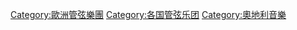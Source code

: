 [[Category:歐洲管弦樂團|Category:歐洲管弦樂團]]
[[Category:各国管弦乐团|Category:各国管弦乐团]]
[[Category:奧地利音樂|Category:奧地利音樂]]